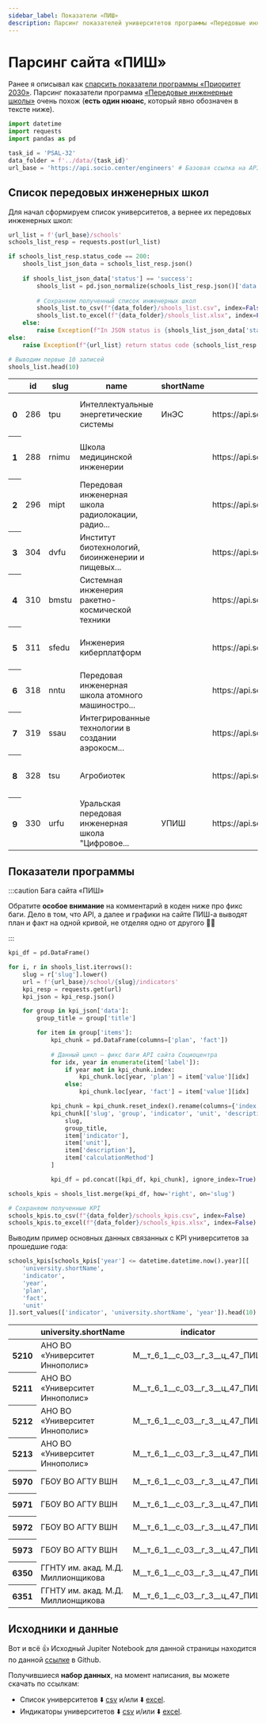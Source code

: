 ```yaml
---
sidebar_label: Показатели «ПИШ»
description: Парсинг показателей университетов программы «Передовые инженерные школы»
---
```


# Парсинг сайта «ПИШ»

Ранее я описывал как [спарсить показатели программы «Приоритет 2030»](/docs/parsing/priority-2030). Парсинг показатели программа [«Передовые инженерные школы»](https://engineers2030.ru/) очень похож (**есть один нюанс**, который явно обозначен в тексте ниже).

```python showLineNumbers title="Импорты и начальные настройки"
import datetime
import requests
import pandas as pd

task_id = 'PSAL-32'
data_folder = f'../data/{task_id}'
url_base = 'https://api.socio.center/engineers' # Базовая ссылка на API
```

## Список передовых инженерных школ

Для начал сформируем список университетов, а вернее их передовых инженерных школ:

```python showLineNumbers title="Формируем список передовых инженерных школ"
url_list = f'{url_base}/schools'
schools_list_resp = requests.post(url_list)

if schools_list_resp.status_code == 200:
    shools_list_json_data = schools_list_resp.json()
    
    if shools_list_json_data['status'] == 'success':
        shools_list = pd.json_normalize(schools_list_resp.json()['data']['items'])
        
        # Сохраняем полученный список инженерных школ
        shools_list.to_csv(f"{data_folder}/shools_list.csv", index=False)
        shools_list.to_excel(f"{data_folder}/shools_list.xlsx", index=False)
    else:
        raise Exception(f"In JSON status is {shools_list_json_data['status']}")
else:
    raise Exception(f"{url_list} return status code {schools_list_resp.status_code}")

# Выводим первые 10 записей
shools_list.head(10)
```

<table class="dataframe">
    <thead>
      <tr>
        <th></th>
        <th>id</th>
        <th>slug</th>
        <th>name</th>
        <th>shortName</th>
        <th>logo</th>
        <th>themes</th>
        <th>partners</th>
        <th>university.name</th>
        <th>university.shortName</th>
        <th>university.inn</th>
        <th>university.city</th>
        <th>university.area</th>
        <th>university.areaCode</th>
      </tr>
    </thead>
    <tbody>
      <tr>
        <th>0</th>
        <td>286</td>
        <td>tpu</td>
        <td>Интеллектуальные энергетические системы</td>
        <td>ИнЭС</td>
        <td>https://api.socio.center/upload/iblock/60b/c5r...</td>
        <td>&#91;&#123;'code': '16', 'name': 'Ядерная энергетика и ...</td>
        <td>&#91;&#123;'code': '7024029499', 'name': 'АО «СИБИРСКИЙ...</td>
        <td>Томский политехнический университет</td>
        <td>ТПУ</td>
        <td>7018007264</td>
        <td>Томск</td>
        <td>Сибирский</td>
        <td>siberia</td>
      </tr>
      <tr>
        <th>1</th>
        <td>288</td>
        <td>rnimu</td>
        <td>Школа медицинской инженерии</td>
        <td></td>
        <td>https://api.socio.center/upload/iblock/b90/h6v...</td>
        <td>&#91;&#123;'code': '21', 'name': 'Медицинское приборост...</td>
        <td>&#91;&#123;'code': '7704859803', 'name': 'АО «ОБЪЕДИНЕН...</td>
        <td>РНИМУ имени Н.И. Пирогова Минздрава России</td>
        <td>ФГАОУ ВО РНИМУ им. Н.И. Пирогова Минздрава России</td>
        <td>7728095113</td>
        <td>Москва</td>
        <td>Центральный</td>
        <td>central</td>
      </tr>
      <tr>
        <th>2</th>
        <td>296</td>
        <td>mipt</td>
        <td>Передовая инженерная школа радиолокации, радио...</td>
        <td></td>
        <td>https://api.socio.center/upload/iblock/02b/mwv...</td>
        <td>&#91;&#123;'code': '28', 'name': 'Программная инженерия...</td>
        <td>&#91;&#123;'code': '7731084175', 'name': 'АО «Концерн в...</td>
        <td>Московский физико-технический институт</td>
        <td>МФТИ, ФИЗТЕХ</td>
        <td>5008006211</td>
        <td>Москва</td>
        <td>Центральный</td>
        <td>central</td>
      </tr>
      <tr>
        <th>3</th>
        <td>304</td>
        <td>dvfu</td>
        <td>Институт биотехнологий, биоинженерии и пищевых...</td>
        <td></td>
        <td>https://api.socio.center/upload/iblock/ea1/6se...</td>
        <td>&#91;&#123;'code': '15', 'name': 'Пищевая промышленност...</td>
        <td>&#91;&#123;'code': '2520009691', 'name': 'ООО «Арника-Х...</td>
        <td>Дальневосточный федеральный университет</td>
        <td>ДВФУ</td>
        <td>2536014538</td>
        <td>Владивосток</td>
        <td>Дальневосточный</td>
        <td>vostok</td>
      </tr>
      <tr>
        <th>4</th>
        <td>310</td>
        <td>bmstu</td>
        <td>Системная инженерия ракетно- космической техники</td>
        <td></td>
        <td>https://api.socio.center/upload/iblock/880/yt4...</td>
        <td>&#91;&#123;'code': '17', 'name': 'Авиационная и ракетно...</td>
        <td>&#91;&#123;'code': '7702388027', 'name': 'Госкорпорация...</td>
        <td>Московский государственный технический универс...</td>
        <td>МГТУ им. Н.Э. Баумана</td>
        <td>7701002520</td>
        <td>Москва</td>
        <td>Центральный</td>
        <td>central</td>
      </tr>
      <tr>
        <th>5</th>
        <td>311</td>
        <td>sfedu</td>
        <td>Инженерия киберплатформ</td>
        <td></td>
        <td>https://api.socio.center/upload/iblock/1e0/ai5...</td>
        <td>&#91;&#123;'code': '24', 'name': 'Искусственный интелле...</td>
        <td>&#91;&#123;'code': '7704274402', 'name': 'Государственн...</td>
        <td>Южный федеральный университет</td>
        <td>Южный федеральный университет</td>
        <td>6163027810</td>
        <td>Ростов-На-Дону</td>
        <td>Южный</td>
        <td>south</td>
      </tr>
      <tr>
        <th>6</th>
        <td>318</td>
        <td>nntu</td>
        <td>Передовая инженерная школа атомного машиностро...</td>
        <td></td>
        <td>https://api.socio.center/upload/iblock/2d5/856...</td>
        <td>&#91;&#123;'code': '18', 'name': 'Атомное машиностроени...</td>
        <td>&#91;&#123;'code': '5260174449', 'name': 'Региональное ...</td>
        <td>Нижегородский государственный технический унив...</td>
        <td>НГТУ</td>
        <td>5260001439</td>
        <td>Нижний Новгород</td>
        <td>Приволжский</td>
        <td>volga</td>
      </tr>
      <tr>
        <th>7</th>
        <td>319</td>
        <td>ssau</td>
        <td>Интегрированные технологии в создании аэрокосм...</td>
        <td></td>
        <td>https://api.socio.center/upload/iblock/2c5/lxs...</td>
        <td>&#91;&#123;'code': '17', 'name': 'Авиационная и ракетно...</td>
        <td>&#91;&#123;'code': '6312139922', 'name': 'АО «Ракетно-к...</td>
        <td>Самарский университет</td>
        <td>Самарский университет</td>
        <td>6316000632</td>
        <td>Самара</td>
        <td>Приволжский</td>
        <td>volga</td>
      </tr>
      <tr>
        <th>8</th>
        <td>328</td>
        <td>tsu</td>
        <td>Агробиотек</td>
        <td></td>
        <td>https://api.socio.center/upload/iblock/7f8/8cc...</td>
        <td>&#91;&#123;'code': '9', 'name': 'Биология и биотехнолог...</td>
        <td>&#91;&#123;'code': '7017012254', 'name': 'АО «СИБАГРО»'...</td>
        <td>Томский государственный университет</td>
        <td>ТГУ</td>
        <td>7018012970</td>
        <td>Томск</td>
        <td>Сибирский</td>
        <td>siberia</td>
      </tr>
      <tr>
        <th>9</th>
        <td>330</td>
        <td>urfu</td>
        <td>Уральская передовая инженерная школа "Цифровое...</td>
        <td>УПИШ</td>
        <td>https://api.socio.center/upload/iblock/2b3/h70...</td>
        <td>&#91;&#123;'code': '28', 'name': 'Программная инженерия...</td>
        <td>&#91;&#123;'code': '6673100680', 'name': 'АО «Уральский...</td>
        <td>Уральский федеральный университет</td>
        <td>УрФУ</td>
        <td>6660003190</td>
        <td>Екатеринбург</td>
        <td>Уральский</td>
        <td>ural</td>
      </tr>
    </tbody>
  </table>

## Показатели программы

:::caution Бага сайта «ПИШ»

Обратите **особое внимание** на комментарий в коден ниже про фикс баги. Дело в том, что API, а далее и графики на сайте ПИШ-а выводят план и факт на одной кривой, не отделяя одно от другого 🤷‍♂️

:::

```python showLineNumbers title="Парсим показатели программы"
kpi_df = pd.DataFrame()

for i, r in shools_list.iterrows():
    slug = r['slug'].lower()
    url = f'{url_base}/school/{slug}/indicators'
    kpi_resp = requests.get(url)
    kpi_json = kpi_resp.json()

    for group in kpi_json['data']:
        group_title = group['title']

        for item in group['items']:
            kpi_chunk = pd.DataFrame(columns=['plan', 'fact'])
            
            # Данный цикл — фикс баги API сайта Социоцентра
            for idx, year in enumerate(item['label']):
                if year not in kpi_chunk.index:
                    kpi_chunk.loc[year, 'plan'] = item['value'][idx]
                else:
                    kpi_chunk.loc[year, 'fact'] = item['value'][idx]

            kpi_chunk = kpi_chunk.reset_index().rename(columns={'index': 'year'})
            kpi_chunk[['slug', 'group', 'indicator', 'unit', 'description', 'calculation_method']] = [
                slug,
                group_title,
                item['indicator'],
                item['unit'],
                item['description'],
                item['calculationMethod']
            ]

            kpi_df = pd.concat([kpi_df, kpi_chunk], ignore_index=True)

schools_kpis = shools_list.merge(kpi_df, how='right', on='slug')

# Сохраняем полученные KPI
schools_kpis.to_csv(f"{data_folder}/schools_kpis.csv", index=False)
schools_kpis.to_excel(f"{data_folder}/schools_kpis.xlsx", index=False)
```

Выводим пример основных данных связанных с KPI университетов за прошедшие года:

```python showLineNumbers title="Пример показателей «ПИШ»"
schools_kpis[schools_kpis['year'] <= datetime.datetime.now().year][[
    'university.shortName',
    'indicator',
    'year',
    'plan',
    'fact',
    'unit'
]].sort_values(['indicator', 'university.shortName', 'year']).head(10)
```

<table class="dataframe">
  <thead>
    <tr>
      <th></th>
      <th>university.shortName</th>
      <th>indicator</th>
      <th>year</th>
      <th>plan</th>
      <th>fact</th>
      <th>unit</th>
    </tr>
  </thead>
  <tbody>
    <tr>
      <th>5210</th>
      <td>АНО ВО «Университет Иннополис»</td>
      <td>М__т_6_1__с_03__г_3__ц_47_ПИШ</td>
      <td>2021</td>
      <td>0</td>
      <td>NaN</td>
      <td>тыс. руб.</td>
    </tr>
    <tr>
      <th>5211</th>
      <td>АНО ВО «Университет Иннополис»</td>
      <td>М__т_6_1__с_03__г_3__ц_47_ПИШ</td>
      <td>2022</td>
      <td>250000</td>
      <td>NaN</td>
      <td>тыс. руб.</td>
    </tr>
    <tr>
      <th>5212</th>
      <td>АНО ВО «Университет Иннополис»</td>
      <td>М__т_6_1__с_03__г_3__ц_47_ПИШ</td>
      <td>2023</td>
      <td>250000</td>
      <td>348221.871</td>
      <td>тыс. руб.</td>
    </tr>
    <tr>
      <th>5213</th>
      <td>АНО ВО «Университет Иннополис»</td>
      <td>М__т_6_1__с_03__г_3__ц_47_ПИШ</td>
      <td>2024</td>
      <td>250000</td>
      <td>NaN</td>
      <td>тыс. руб.</td>
    </tr>
    <tr>
      <th>5970</th>
      <td>ГБОУ ВО АГТУ ВШН</td>
      <td>М__т_6_1__с_03__г_3__ц_47_ПИШ</td>
      <td>2021</td>
      <td>0</td>
      <td>NaN</td>
      <td>тыс. руб.</td>
    </tr>
    <tr>
      <th>5971</th>
      <td>ГБОУ ВО АГТУ ВШН</td>
      <td>М__т_6_1__с_03__г_3__ц_47_ПИШ</td>
      <td>2022</td>
      <td>0</td>
      <td>NaN</td>
      <td>тыс. руб.</td>
    </tr>
    <tr>
      <th>5972</th>
      <td>ГБОУ ВО АГТУ ВШН</td>
      <td>М__т_6_1__с_03__г_3__ц_47_ПИШ</td>
      <td>2023</td>
      <td>0</td>
      <td>NaN</td>
      <td>тыс. руб.</td>
    </tr>
    <tr>
      <th>5973</th>
      <td>ГБОУ ВО АГТУ ВШН</td>
      <td>М__т_6_1__с_03__г_3__ц_47_ПИШ</td>
      <td>2024</td>
      <td>149370</td>
      <td>NaN</td>
      <td>тыс. руб.</td>
    </tr>
    <tr>
      <th>6350</th>
      <td>ГГНТУ им. акад. М.Д. Миллионщикова</td>
      <td>М__т_6_1__с_03__г_3__ц_47_ПИШ</td>
      <td>2021</td>
      <td>0</td>
      <td>NaN</td>
      <td>тыс. руб.</td>
    </tr>
    <tr>
      <th>6351</th>
      <td>ГГНТУ им. акад. М.Д. Миллионщикова</td>
      <td>М__т_6_1__с_03__г_3__ц_47_ПИШ</td>
      <td>2022</td>
      <td>0</td>
      <td>NaN</td>
      <td>тыс. руб.</td>
    </tr>
  </tbody>
</table>

## Исходники и данные

Вот и всё 👍 Исходный Jupiter Notebook для данной страницы находится по данной [ссылке](https://github.com/psalru/analytics/blob/master/PSAL-32_parse_pish_kpis/manual_by_parse_pish_kpi.ipynb) в Github.

Получившиеся **набор данных**, на момент написания, вы можете скачать по ссылкам:

* Список университетов ⬇️ [csv](https://storage.yandexcloud.net/psal.public/datasets/2024-06-02_shools_list.csv) и/или ⬇️ [excel](https://storage.yandexcloud.net/psal.public/datasets/2024-06-02_shools_list.xlsx).
* Индикаторы университетов ⬇️ [csv](https://storage.yandexcloud.net/psal.public/datasets/2024-06-02_schools_kpis.csv) и/или ⬇️ [excel](https://storage.yandexcloud.net/psal.public/datasets/2024-06-02_schools_kpis.xlsx).
